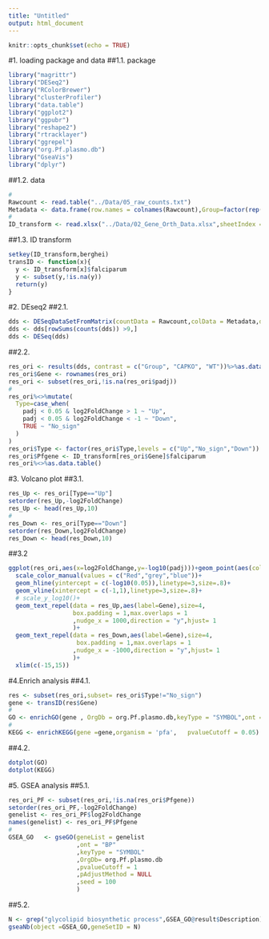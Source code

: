 ```yaml
---
title: "Untitled"
output: html_document
---
```


```r
knitr::opts_chunk$set(echo = TRUE)
```

#1. loading package and data
##1.1. package
```r
library("magrittr")
library("DESeq2")
library("RColorBrewer")
library("clusterProfiler")
library("data.table")
library("ggplot2")
library("ggpubr")
library("reshape2")
library("rtracklayer")
library("ggrepel")
library("org.Pf.plasmo.db")
library("GseaVis")
library("dplyr")
```
##1.2. data
```r
#
Rawcount <- read.table("../Data/05_raw_counts.txt")
Metadata <- data.frame(row.names = colnames(Rawcount),Group=factor(rep(c("CAPKO","WT"),c(5,5)),c("CAPKO","WT")))
#
ID_transform <- read.xlsx("../Data/02_Gene_Orth_Data.xlsx",sheetIndex = 1)%>%as.data.table()
```
##1.3. ID transform
```r
setkey(ID_transform,berghei)
transID <- function(x){
  y <- ID_transform[x]$falciparum
  y <- subset(y,!is.na(y))
  return(y)
}
```

#2. DEseq2
##2.1. 
```r
dds <- DESeqDataSetFromMatrix(countData = Rawcount,colData = Metadata,design = ~Group)
dds <- dds[rowSums(counts(dds)) >9,]
dds <- DESeq(dds)
```
##2.2.
```r
res_ori <- results(dds, contrast = c("Group", "CAPKO", "WT"))%>%as.data.frame() 
res_ori$Gene <- rownames(res_ori)
res_ori <- subset(res_ori,!is.na(res_ori$padj))
#
res_ori%<>%mutate(
  Type=case_when(
    padj < 0.05 & log2FoldChange > 1 ~ "Up",
    padj < 0.05 & log2FoldChange < -1 ~ "Down",
    TRUE ~ "No_sign"
  )
)
res_ori$Type <- factor(res_ori$Type,levels = c("Up","No_sign","Down"))
res_ori$Pfgene <- ID_transform[res_ori$Gene]$falciparum
res_ori%<>%as.data.table()
```

#3. Volcano plot
##3.1. 
```r
res_Up <- res_ori[Type=="Up"]
setorder(res_Up,-log2FoldChange)
res_Up <- head(res_Up,10)
#
res_Down <- res_ori[Type=="Down"]
setorder(res_Down,log2FoldChange)
res_Down <- head(res_Down,10)
```
##3.2 
```r
ggplot(res_ori,aes(x=log2FoldChange,y=-log10(padj)))+geom_point(aes(color=Type))+theme_bw()+
  scale_color_manual(values = c("Red","grey","blue"))+
  geom_hline(yintercept = c(-log10(0.05)),linetype=3,size=.8)+
  geom_vline(xintercept = c(-1,1),linetype=3,size=.8)+
  # scale_y_log10()+
  geom_text_repel(data = res_Up,aes(label=Gene),size=4,
                  box.padding = 1,max.overlaps = 1
                  ,nudge_x = 1000,direction = "y",hjust= 1
                  )+
  geom_text_repel(data = res_Down,aes(label=Gene),size=4,
                   box.padding = 1,max.overlaps = 1
                  ,nudge_x = -1000,direction = "y",hjust= 1
                  )+
  xlim(c(-15,15))
```

#4.Enrich analysis
##4.1. 
```r
res <- subset(res_ori,subset= res_ori$Type!="No_sign")
gene <- transID(res$Gene)
#
GO <- enrichGO(gene , OrgDb = org.Pf.plasmo.db,keyType = "SYMBOL",ont = "all",pAdjustMethod = "BH") 
#
KEGG <- enrichKEGG(gene =gene,organism = 'pfa',   pvalueCutoff = 0.05)
```
##4.2.
```r
dotplot(GO)
dotplot(KEGG)
```

#5. GSEA analysis
##5.1. 
```r
res_ori_PF <- subset(res_ori,!is.na(res_ori$Pfgene))
setorder(res_ori_PF,-log2FoldChange)
genelist <- res_ori_PF$log2FoldChange
names(genelist) <- res_ori_PF$Pfgene
#
GSEA_GO   <- gseGO(geneList = genelist
                   ,ont = "BP"
                   ,keyType = "SYMBOL"
                   ,OrgDb= org.Pf.plasmo.db
                   ,pvalueCutoff = 1
                   ,pAdjustMethod = NULL
                   ,seed = 100
                   )
```
##5.2.
```r
N <- grep("glycolipid biosynthetic process",GSEA_GO@result$Description)
gseaNb(object =GSEA_GO,geneSetID = N)  
```






